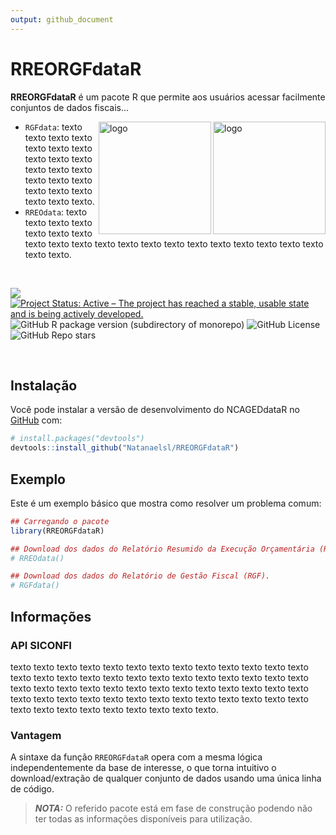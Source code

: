 ```yaml
---
output: github_document
---
```


<!-- README.md is generated from README.Rmd. Please edit that file -->

# RREORGFdataR

**RREORGFdataR** é um pacote R que permite aos usuários acessar facilmente conjuntos de dados fiscais... 

<img align="right" src="man/figures/Logo_1.png" alt="logo" width="180"><img align="right" src="man/figures/Logo_2.png" alt="logo" width="180">

- `RGFdata`: texto texto texto texto texto texto texto texto texto texto texto texto texto texto texto texto texto texto texto texto texto texto.
- `RREOdata`: texto texto texto texto texto texto texto texto texto texto texto texto texto texto texto texto texto texto texto texto texto texto.



<br />

<!-- badges: start -->

<!-- [![CRAN/METACRAN Version](https://www.r-pkg.org/badges/version/geouy)](https://CRAN.R-project.org/package=geouy) -->
<!-- [![CRAN/METACRAN Total downloads](https://cranlogs.r-pkg.org/badges/grand-total/geouy?color=blue)](https://CRAN.R-project.org/package=geouy)  -->
<!-- [![CRAN/METACRAN downloads per month](https://cranlogs.r-pkg.org/badges/geouy?color=orange)](https://CRAN.R-project.org/package=geouy) -->
<!-- <br /> -->
<!-- [![AppVeyor build status](https://ci.appveyor.com/api/projects/status/github/RichDeto/geouy?branch=master&svg=true)](https://ci.appveyor.com/project/RichDeto/geouy) -->
<!-- [![R](https://github.com/Natanaelsl/NCAGEDdataR/actions/workflows/r.yml/badge.svg)](https://github.com/Natanaelsl/NCAGEDdataR/actions/workflows/r.yml) -->

[![](https://img.shields.io/badge/lifecycle-stable-brightgreen.svg)](https://lifecycle.r-lib.org/articles/stages.html#stable)
[![Project Status: Active – The project has reached a stable, usable state and is being actively developed.](https://www.repostatus.org/badges/latest/active.svg)](https://www.repostatus.org/#active)
![GitHub R package version (subdirectory of monorepo)](https://img.shields.io/github/r-package/v/Natanaelsl/RREORGFdataR)
![GitHub License](https://img.shields.io/github/license/Natanaelsl/RREORGFdataR)
![GitHub Repo stars](https://img.shields.io/github/stars/Natanaelsl/pagedreport?color=orange)

<!-- badges: end -->

<br />

<!-- --- -->

## Instalação

Você pode instalar a versão de desenvolvimento do NCAGEDdataR no
[GitHub](https://github.com/) com:

``` r
# install.packages("devtools")
devtools::install_github("Natanaelsl/RREORGFdataR")
```

<!-- --- -->

## Exemplo

Este é um exemplo básico que mostra como resolver um problema comum:

``` r
## Carregando o pacote
library(RREORGFdataR)

## Download dos dados do Relatório Resumido da Execução Orçamentária (RREO).
# RREOdata()

## Download dos dados do Relatório de Gestão Fiscal (RGF).
# RGFdata()

```

<!-- --- -->

## Informações

### API SICONFI

texto texto texto texto texto texto texto texto texto texto texto texto texto texto texto texto texto texto texto texto texto texto texto texto texto texto texto texto texto texto texto texto texto texto texto texto texto texto texto texto texto texto texto texto texto texto texto texto texto texto texto texto texto texto texto texto texto texto texto texto texto.


### Vantagem

A sintaxe da função `RREORGFdataR` opera com a mesma lógica
independentemente da base de interesse, o que torna intuitivo o download/extração
de qualquer conjunto de dados usando uma única linha de código.

> **_NOTA:_**  O referido pacote está em fase de construção podendo não ter todas as informações disponíveis para utilização.
